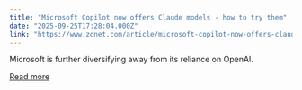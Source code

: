```yaml
---
title: "Microsoft Copilot now offers Claude models - how to try them"
date: "2025-09-25T17:28:04.000Z"
link: "https://www.zdnet.com/article/microsoft-copilot-now-offers-claude-models-how-to-try-them/"
---
```


Microsoft is further diversifying away from its reliance on OpenAI.

[Read more](https://www.zdnet.com/article/microsoft-copilot-now-offers-claude-models-how-to-try-them/)
